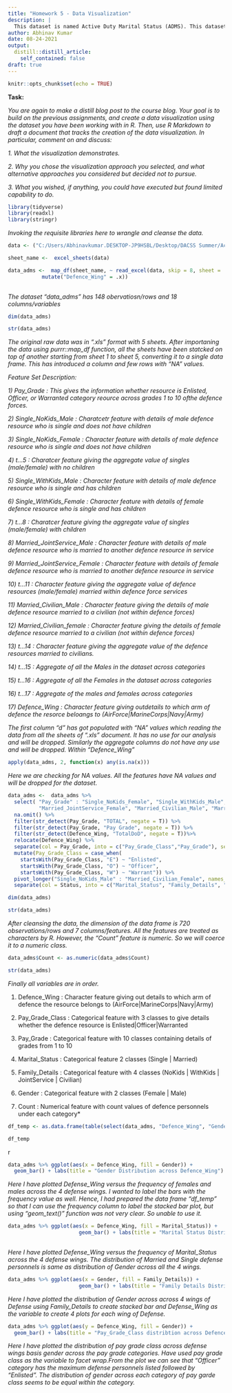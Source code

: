 ```yaml
---
title: "Homework 5 - Data Visualization"
description: |
  This dataset is named Active Duty Marital Status (ADMS). This dataset has been published by government of United States for public usage. It has count details of singles,   single parents, and married resources of the 4 branches of the defence department for the month of April 2010.
author: Abhinav Kumar
date: 08-24-2021
output:
  distill::distill_article:
    self_contained: false
draft: true
---
```



```r
knitr::opts_chunk$set(echo = TRUE)
```


**Task:**

*You are again to make a distill blog post to the course blog. Your goal is to build on the previous assignments, and create a data visualization using the dataset you have been working with in R. Then, use R Markdown to draft a document that tracks the creation of the data visualization. In particular, comment on and discuss:*

*1. What the visualization demonstrates.*

*2. Why you chose the visualization approach you selected, and what alternative approaches you considered but decided not to pursue.*

*3. What you wished, if anything, you could have executed but found limited capability to do.*



```r
library(tidyverse)
library(readxl)
library(stringr)
```

*Invoking the requisite libraries here to wrangle and cleanse the data.*
```r

data <- ("C:/Users/Abhinavkumar.DESKTOP-JP9HSBL/Desktop/DACSS Summer/ActiveDuty_MaritalStatus.xls")

sheet_name <-  excel_sheets(data)

data_adms <-  map_df(sheet_name, ~ read_excel(data, skip = 8, sheet = .x, col_names = c("d", "Pay_Grade", "Single_NoKids_Male", "Single_NoKids_Female", "t", "Single_WithKids_Male", "Single_WithKids_Female", "t", "Married_JointService_Male", "Married_JointService_Female", "t", "Married_Civilian_Male", "Married_Civilian_Female", rep("t", 4))) %>%
           mutate("Defence_Wing" = .x))
  
```
*The dataset "data_adms" has 148 obervatiosn/rows and 18 columns/variables*
```r
dim(data_adms)
```
```r
str(data_adms)
```
*The original raw data was in ".xls" format with 5 sheets. After importaning the data using purrr::map_df function, all the sheets have been statcked on top of another* *starting from sheet 1 to sheet 5, converting it to a single data frame. This has introduced a column and few rows with "NA" values. *

*Feature Set Description:*

*1) Pay_Grade                    : This gives the information whether resource is Enlisted, Officer, or Warranted category reource across grades 1 to 10 ofthe                                                 defence forces.*
                      
*2) Single_NoKids_Male           : Charatcetr feature with details of male defence resource who is single and does not have children*

*3) Single_NoKids_Female         : Character feature with details of male defence resource who is single and does not have children*

*4) t...5                        : Charatcer feature giving the aggregate value of singles (male/female) with no children*

*5) Single_WithKids_Male         : Character feature with details of male defence resource who is single and has children*

*6) Single_WithKids_Female       : Character feature with details of female defence resource who is single and has children*

*7) t...8                        : Charatcer feature giving the aggregate value of singles (male/female) with children*

*8) Married_JointService_Male    : Character feature with details of male defence resource who is married to another defence resource in service*

*9) Married_JointService_Female  : Character feature with details of female defence resource who is married to another defence resource in service*

*10) t...11                      : Character feature giving the aggregate value of defence resources (male/female) married within defence force services*

*11) Married_Civilian_Male       : Character feature giving the details of male defence resource married to a civilian (not within defence forces)*

*12) Married_Civilian_female     : Character feature giving the details of female defence resource married to a civilian (not within defence forces)*

*13) t...14                      : Character feature giving the aggregate value of the defence resources married to civilians.*

*14) t...15                      : Aggregate of all the Males in the dataset across categories*

*15) t...16                      : Aggregate of all the Females in the dataset across categories*

*16) t...17                      : Aggregate of the males and females across categories*

*17) Defence_Wing                : Character feature giving outdetails to which arm of defence the resorce beloangs to (AirForce|MarineCorps|Navy|Army)*

*The first column "d" has got populated with "NA" values which reading the data from all the sheets of ".xls" document. It has no use for our analysis and will be dropped. Similarly the aggregate columns do not have any use and will be dropped. Within "Defence_Wing" *
```r

apply(data_adms, 2, function(x) any(is.na(x)))

```
*Here we are checking for NA values. All the features have NA values and will be dropped for the dataset.*
```r

data_adms <-  data_adms %>%
  select( "Pay_Grade" : "Single_NoKids_Female", "Single_WithKids_Male", "Single_WithKids_Female", "Married_JointService_Male", 
          "Married_JointService_Female", "Married_Civilian_Male", "Married_Civilian_Female",  "Defence_Wing") %>%
  na.omit() %>%
  filter(str_detect(Pay_Grade, "TOTAL", negate = T)) %>%
  filter(str_detect(Pay_Grade, "Pay Grade", negate = T)) %>%
  filter(str_detect(Defence_Wing, "TotalDoD", negate = T))%>%
  relocate(Defence_Wing) %>% 
  separate(col = Pay_Grade, into = c("Pay_Grade_Class","Pay_Grade"), sep="-") %>%
  mutate(Pay_Grade_Class = case_when(
    startsWith(Pay_Grade_Class, "E") ~ "Enlisted",
    startsWith(Pay_Grade_Class, "O") ~ "Officer",
    startsWith(Pay_Grade_Class, "W") ~ "Warrant")) %>%
  pivot_longer("Single_NoKids_Male" : "Married_Civilian_Female", names_to = "Status", values_to = "Count") %>%
  separate(col = Status, into = c("Marital_Status", "Family_Details", "Gender"))


```

```r
dim(data_adms)

str(data_adms)
```
*After cleansing the data, the dimension of the data frame is 720 observations/rows and 7 columns/features.*
*All the features are treated as characters by R. However, the "Count" feature is numeric. So we will coerce it to a numeric class.*
```r

data_adms$Count <- as.numeric(data_adms$Count)

str(data_adms)
```
*Finally all variables are in order. *

1) Defence_Wing                : Character feature giving out details to which arm of defence the resource belongs to (AirForce|MarineCorps|Navy|Army)

2) Pay_Grade_Class             : Categorical feature with 3 classes to give details whether the defence resource is Enlisted|Officer|Warranted

3) Pay_Grade                   : Categorical feature with 10 classes containing details of grades from 1 to 10

4) Marital_Status              : Categorical feature 2 classes (Single | Married)

5) Family_Details              : Categorical feature with 4 classes (NoKids | WithKids | JointService | Civilian)

6) Gender                      : Categorical feature with 2 classes (Female | Male)

7) Count                       : Numerical feature with count values of defence personnels under each category*
```r

df_temp <- as.data.frame(table(select(data_adms, "Defence_Wing", "Gender")))

df_temp

```
r
```r
data_adms %>% ggplot(aes(x = Defence_Wing, fill = Gender)) +
  geom_bar() + labs(title = "Gender Distribution across Defence_Wing") 

```
*Here I have plotted Defense_Wing versus the frequency of females and males across the 4 defense wings. I wanted to label the bars with the frequency value as well. Hence, I had prepared the data frame "df_temp" so that I can use the frequency column to label the stacked bar plot, but using "geom_text()" function was not very clear. So unable to use it.*


```r

data_adms %>% ggplot(aes(x = Defence_Wing, fill = Marital_Status)) +
                       geom_bar() + labs(title = "Marital Status Distribution across Defence_Wing") 
                         

```
*Here I have plotted Defense_Wing versus the frequency of Marital_Status across the 4 defense wings. The distribution of Married and Single defense personnels is same as distribution of Gender across all the 4 wings.*

```r
data_adms %>% ggplot(aes(x = Gender, fill = Family_Details)) +
                       geom_bar() + labs(title = "Family Details Distribution across Defence_Wing basis Gender") + facet_wrap(vars(Defence_Wing))
```
*Here I have plotted the distribution of Gender across across 4 wings of Defense using Family_Details to create stacked bar and Defense_Wing as the variable to create 4 plots for each wing of Defense.*
```r

data_adms %>% ggplot(aes(y = Defence_Wing, fill = Gender)) +
  geom_bar() + labs(title = "Pay_Grade_Class distribtion across Defence_Wing basis Gender") + facet_wrap(vars(Pay_Grade_Class))

```
*Here I have plotted the distribution of pay grade class across defense wings basis gender across the pay grade categories. Have used pay grade class as the variable to facet wrap.From the plot we can see that "Officer" category has the maximum defense personnels listed followed by "Enlisted". The distribution of gender across each category of pay garde class seems to be equal within the category.*

